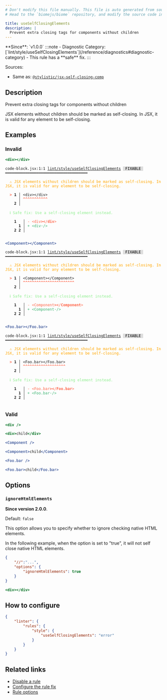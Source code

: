 ```yaml
---
# Don't modify this file manually. This file is auto generated from source, and you will lose your changes next time the website is built.
# Head to the `biomejs/biome` repository, and modify the source code in there.

title: useSelfClosingElements
description: |
  Prevent extra closing tags for components without children
---
```


<Tabs>
<TabItem label="JavaScript (and super languages)" icon="seti:javascript">
**Since**: `v1.0.0`
:::note
- Diagnostic Category: [`lint/style/useSelfClosingElements`](/reference/diagnostics#diagnostic-category)
- This rule has a **safe** fix.
:::

Sources: 
- Same as: <a href="https://eslint.style/rules/default/jsx-self-closing-comp" target="_blank"><code>@stylistic/jsx-self-closing-comp</code></a>

## Description
Prevent extra closing tags for components without children

JSX elements without children should be marked as self-closing. In JSX, it is valid for any element to be self-closing.

## Examples

### Invalid

```jsx
<div></div>
```

<pre class="language-text"><code class="language-text">code-block.jsx:1:1 <a href="https://biomejs.dev/linter/rules/use-self-closing-elements">lint/style/useSelfClosingElements</a> <span style="color: #000; background-color: #ddd;"> FIXABLE </span> ━━━━━━━━━━━━━━━━━━━━━━━━━━━━━━━━━━━━━<br /><br />  <strong><span style="color: Orange;">⚠</span></strong> <span style="color: Orange;">JSX elements without children should be marked as self-closing. In JSX, it is valid for any element to be self-closing.</span><br />  <br />  <strong><span style="color: Tomato;">&gt;</span></strong> <strong>1 │ </strong>&lt;div&gt;&lt;/div&gt;<br />   <strong>   │ </strong><strong><span style="color: Tomato;">^</span></strong><strong><span style="color: Tomato;">^</span></strong><strong><span style="color: Tomato;">^</span></strong><strong><span style="color: Tomato;">^</span></strong><strong><span style="color: Tomato;">^</span></strong><strong><span style="color: Tomato;">^</span></strong><strong><span style="color: Tomato;">^</span></strong><strong><span style="color: Tomato;">^</span></strong><strong><span style="color: Tomato;">^</span></strong><strong><span style="color: Tomato;">^</span></strong><strong><span style="color: Tomato;">^</span></strong><br />    <strong>2 │ </strong><br />  <br />  <strong><span style="color: lightgreen;">ℹ</span></strong> <span style="color: lightgreen;">Safe fix</span><span style="color: lightgreen;">: </span><span style="color: lightgreen;">Use a self-closing element instead.</span><br />  <br />    <strong>1</strong>  <strong> │ </strong><span style="color: Tomato;">-</span> <span style="color: Tomato;">&lt;</span><span style="color: Tomato;">d</span><span style="color: Tomato;">i</span><span style="color: Tomato;">v</span><span style="color: Tomato;"><strong>&gt;</strong></span><span style="color: Tomato;"><strong>&lt;</strong></span><span style="color: Tomato;">/</span><span style="color: Tomato;"><strong>d</strong></span><span style="color: Tomato;"><strong>i</strong></span><span style="color: Tomato;"><strong>v</strong></span><span style="color: Tomato;">&gt;</span><br />      <strong>1</strong><strong> │ </strong><span style="color: MediumSeaGreen;">+</span> <span style="color: MediumSeaGreen;">&lt;</span><span style="color: MediumSeaGreen;">d</span><span style="color: MediumSeaGreen;">i</span><span style="color: MediumSeaGreen;">v</span><span style="color: MediumSeaGreen;"><span style="opacity: 0.8;"><strong>·</strong></span></span><span style="color: MediumSeaGreen;">/</span><span style="color: MediumSeaGreen;">&gt;</span><br />    <strong>2</strong> <strong>2</strong><strong> │ </strong>  <br />  <br /></code></pre>

```jsx
<Component></Component>
```

<pre class="language-text"><code class="language-text">code-block.jsx:1:1 <a href="https://biomejs.dev/linter/rules/use-self-closing-elements">lint/style/useSelfClosingElements</a> <span style="color: #000; background-color: #ddd;"> FIXABLE </span> ━━━━━━━━━━━━━━━━━━━━━━━━━━━━━━━━━━━━━<br /><br />  <strong><span style="color: Orange;">⚠</span></strong> <span style="color: Orange;">JSX elements without children should be marked as self-closing. In JSX, it is valid for any element to be self-closing.</span><br />  <br />  <strong><span style="color: Tomato;">&gt;</span></strong> <strong>1 │ </strong>&lt;Component&gt;&lt;/Component&gt;<br />   <strong>   │ </strong><strong><span style="color: Tomato;">^</span></strong><strong><span style="color: Tomato;">^</span></strong><strong><span style="color: Tomato;">^</span></strong><strong><span style="color: Tomato;">^</span></strong><strong><span style="color: Tomato;">^</span></strong><strong><span style="color: Tomato;">^</span></strong><strong><span style="color: Tomato;">^</span></strong><strong><span style="color: Tomato;">^</span></strong><strong><span style="color: Tomato;">^</span></strong><strong><span style="color: Tomato;">^</span></strong><strong><span style="color: Tomato;">^</span></strong><strong><span style="color: Tomato;">^</span></strong><strong><span style="color: Tomato;">^</span></strong><strong><span style="color: Tomato;">^</span></strong><strong><span style="color: Tomato;">^</span></strong><strong><span style="color: Tomato;">^</span></strong><strong><span style="color: Tomato;">^</span></strong><strong><span style="color: Tomato;">^</span></strong><strong><span style="color: Tomato;">^</span></strong><strong><span style="color: Tomato;">^</span></strong><strong><span style="color: Tomato;">^</span></strong><strong><span style="color: Tomato;">^</span></strong><strong><span style="color: Tomato;">^</span></strong><br />    <strong>2 │ </strong><br />  <br />  <strong><span style="color: lightgreen;">ℹ</span></strong> <span style="color: lightgreen;">Safe fix</span><span style="color: lightgreen;">: </span><span style="color: lightgreen;">Use a self-closing element instead.</span><br />  <br />    <strong>1</strong>  <strong> │ </strong><span style="color: Tomato;">-</span> <span style="color: Tomato;">&lt;</span><span style="color: Tomato;">C</span><span style="color: Tomato;">o</span><span style="color: Tomato;">m</span><span style="color: Tomato;">p</span><span style="color: Tomato;">o</span><span style="color: Tomato;">n</span><span style="color: Tomato;">e</span><span style="color: Tomato;">n</span><span style="color: Tomato;">t</span><span style="color: Tomato;"><strong>&gt;</strong></span><span style="color: Tomato;"><strong>&lt;</strong></span><span style="color: Tomato;">/</span><span style="color: Tomato;"><strong>C</strong></span><span style="color: Tomato;"><strong>o</strong></span><span style="color: Tomato;"><strong>m</strong></span><span style="color: Tomato;"><strong>p</strong></span><span style="color: Tomato;"><strong>o</strong></span><span style="color: Tomato;"><strong>n</strong></span><span style="color: Tomato;"><strong>e</strong></span><span style="color: Tomato;"><strong>n</strong></span><span style="color: Tomato;"><strong>t</strong></span><span style="color: Tomato;">&gt;</span><br />      <strong>1</strong><strong> │ </strong><span style="color: MediumSeaGreen;">+</span> <span style="color: MediumSeaGreen;">&lt;</span><span style="color: MediumSeaGreen;">C</span><span style="color: MediumSeaGreen;">o</span><span style="color: MediumSeaGreen;">m</span><span style="color: MediumSeaGreen;">p</span><span style="color: MediumSeaGreen;">o</span><span style="color: MediumSeaGreen;">n</span><span style="color: MediumSeaGreen;">e</span><span style="color: MediumSeaGreen;">n</span><span style="color: MediumSeaGreen;">t</span><span style="color: MediumSeaGreen;"><span style="opacity: 0.8;"><strong>·</strong></span></span><span style="color: MediumSeaGreen;">/</span><span style="color: MediumSeaGreen;">&gt;</span><br />    <strong>2</strong> <strong>2</strong><strong> │ </strong>  <br />  <br /></code></pre>

```jsx
<Foo.bar></Foo.bar>
```

<pre class="language-text"><code class="language-text">code-block.jsx:1:1 <a href="https://biomejs.dev/linter/rules/use-self-closing-elements">lint/style/useSelfClosingElements</a> <span style="color: #000; background-color: #ddd;"> FIXABLE </span> ━━━━━━━━━━━━━━━━━━━━━━━━━━━━━━━━━━━━━<br /><br />  <strong><span style="color: Orange;">⚠</span></strong> <span style="color: Orange;">JSX elements without children should be marked as self-closing. In JSX, it is valid for any element to be self-closing.</span><br />  <br />  <strong><span style="color: Tomato;">&gt;</span></strong> <strong>1 │ </strong>&lt;Foo.bar&gt;&lt;/Foo.bar&gt;<br />   <strong>   │ </strong><strong><span style="color: Tomato;">^</span></strong><strong><span style="color: Tomato;">^</span></strong><strong><span style="color: Tomato;">^</span></strong><strong><span style="color: Tomato;">^</span></strong><strong><span style="color: Tomato;">^</span></strong><strong><span style="color: Tomato;">^</span></strong><strong><span style="color: Tomato;">^</span></strong><strong><span style="color: Tomato;">^</span></strong><strong><span style="color: Tomato;">^</span></strong><strong><span style="color: Tomato;">^</span></strong><strong><span style="color: Tomato;">^</span></strong><strong><span style="color: Tomato;">^</span></strong><strong><span style="color: Tomato;">^</span></strong><strong><span style="color: Tomato;">^</span></strong><strong><span style="color: Tomato;">^</span></strong><strong><span style="color: Tomato;">^</span></strong><strong><span style="color: Tomato;">^</span></strong><strong><span style="color: Tomato;">^</span></strong><strong><span style="color: Tomato;">^</span></strong><br />    <strong>2 │ </strong><br />  <br />  <strong><span style="color: lightgreen;">ℹ</span></strong> <span style="color: lightgreen;">Safe fix</span><span style="color: lightgreen;">: </span><span style="color: lightgreen;">Use a self-closing element instead.</span><br />  <br />    <strong>1</strong>  <strong> │ </strong><span style="color: Tomato;">-</span> <span style="color: Tomato;">&lt;</span><span style="color: Tomato;">F</span><span style="color: Tomato;">o</span><span style="color: Tomato;">o</span><span style="color: Tomato;">.</span><span style="color: Tomato;">b</span><span style="color: Tomato;">a</span><span style="color: Tomato;">r</span><span style="color: Tomato;"><strong>&gt;</strong></span><span style="color: Tomato;"><strong>&lt;</strong></span><span style="color: Tomato;">/</span><span style="color: Tomato;"><strong>F</strong></span><span style="color: Tomato;"><strong>o</strong></span><span style="color: Tomato;"><strong>o</strong></span><span style="color: Tomato;"><strong>.</strong></span><span style="color: Tomato;"><strong>b</strong></span><span style="color: Tomato;"><strong>a</strong></span><span style="color: Tomato;"><strong>r</strong></span><span style="color: Tomato;">&gt;</span><br />      <strong>1</strong><strong> │ </strong><span style="color: MediumSeaGreen;">+</span> <span style="color: MediumSeaGreen;">&lt;</span><span style="color: MediumSeaGreen;">F</span><span style="color: MediumSeaGreen;">o</span><span style="color: MediumSeaGreen;">o</span><span style="color: MediumSeaGreen;">.</span><span style="color: MediumSeaGreen;">b</span><span style="color: MediumSeaGreen;">a</span><span style="color: MediumSeaGreen;">r</span><span style="color: MediumSeaGreen;"><span style="opacity: 0.8;"><strong>·</strong></span></span><span style="color: MediumSeaGreen;">/</span><span style="color: MediumSeaGreen;">&gt;</span><br />    <strong>2</strong> <strong>2</strong><strong> │ </strong>  <br />  <br /></code></pre>

### Valid

```jsx
<div />
```

```jsx
<div>child</div>
```

```jsx
<Component />
```

```jsx
<Component>child</Component>
```

```jsx
<Foo.bar />
```

```jsx
<Foo.bar>child</Foo.bar>
```

## Options

### `ignoreHtmlElements`

**Since version 2.0.0**.

Default: `false`

This option allows you to specify whether to ignore checking native HTML elements.

In the following example, when the option is set to "true", it will not self close native HTML elements.

```json
{
    "//":"...",
    "options": {
        "ignoreHtmlElements": true
    }
}
```

```jsx
<div></div>
```

## How to configure
```json title="biome.json"
{
	"linter": {
		"rules": {
			"style": {
				"useSelfClosingElements": "error"
			}
		}
	}
}

```
## Related links

- [Disable a rule](/linter/#disable-a-lint-rule)
- [Configure the rule fix](/linter#configure-the-rule-fix)
- [Rule options](/linter/#rule-options)

</TabItem>
</Tabs>

